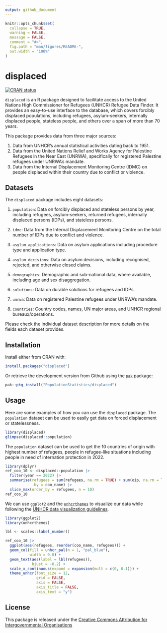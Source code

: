```yaml
---
output: github_document
---
```


```r
knitr::opts_chunk$set(
  collapse = TRUE,
  warning = FALSE,
  message = FALSE,
  comment = "#>",
  fig.path = "man/figures/README-",
  out.width = "100%"
)
```

# displaced

[![CRAN status](https://www.r-pkg.org/badges/version/displaced)](https://cran.r-project.org/package=displaced)

`displaced` is an R package designed to facilitate access to the United Nations High Commissioner for Refugees (UNHCR) Refugee Data Finder. It provides an easy-to-use interface to the database, which covers forcibly displaced populations, including refugees, asylum-seekers, internally displaced people, stateless people, and others over a span of more than 70 years.

This package provides data from three major sources:

1. Data from UNHCR's annual statistical activities dating back to 1951.
2. Data from the United Nations Relief and Works Agency for Palestine Refugees in the Near East (UNRWA), specifically for registered Palestine refugees under UNRWA’s mandate.
3. Data from the Internal Displacement Monitoring Centre (IDMC) on people displaced within their country due to conflict or violence.

## Datasets

The `displaced` package includes eight datasets:

1. `population`: Data on forcibly displaced and stateless persons by year, including refugees, asylum-seekers, returned refugees, internally displaced persons (IDPs), and stateless persons.

2. `idmc`: Data from the Internal Displacement Monitoring Centre on the total number of IDPs due to conflict and violence.

3. `asylum_applications`: Data on asylum applications including procedure type and application type.

4. `asylum_decisions`: Data on asylum decisions, including recognised, rejected, and otherwise closed claims.

5. `demographics`: Demographic and sub-national data, where available, including age and sex disaggregation.

6. `solutions`: Data on durable solutions for refugees and IDPs.

7. `unrwa`: Data on registered Palestine refugees under UNRWA’s mandate.

8. `countries`: Country codes, names, UN major areas, and UNHCR regional bureaux/operations.

Please check the individual dataset description for more details on the fields each dataset provides.

## Installation

Install either from CRAN with:

```r
install.packages("displaced")
```

Or retrieve the development version from Github using the [`pak`](https://pak.r-lib.org/) package:

```r
pak::pkg_install("PopulationStatistics/displaced")
```

## Usage

Here are some examples of how you can use the `displaced` package. The `population` dataset can be used to easily get data on forced displacement or statelessness.

```r
library(displaced)
glimpse(displaced::population)
```

The `population` dataset can be used to get the 10 countries of origin with highest number of refugees, people in refugee-like situations including people in need of internation protection in 2022.

```r
library(dplyr)
ref_coo_10 <- displaced::population |>
  filter(year == 2022) |>
  summarise(refugees = sum(refugees, na.rm = TRUE) + sum(oip, na.rm = TRUE),
            .by = coo_name) |>
  slice_max(order_by = refugees, n = 10)
ref_coo_10
```

 We can use `ggplot2` and the [`unhcrthemes`](https://github.com/vidonne/unhcrthemes) to visualize our data while following the [UNHCR data visualization guidelines](https://dataviz.unhcr.org/general_guidance/).

```r
library(ggplot2)
library(unhcrthemes)

lbl <- scales::label_number()

ref_coo_10 |>
  ggplot(aes(refugees, reorder(coo_name, refugees))) +
  geom_col(fill = unhcr_pal(n = 1, "pal_blue"),
           width = 0.8) +
  geom_text(aes(label = lbl(refugees)),
            hjust = -0.2) +
  scale_x_continuous(expand = expansion(mult = c(0, 0.1))) +
  theme_unhcr(font_size = 12,
              grid = FALSE,
              axis = FALSE,
              axis_title = FALSE,
              axis_text = "y")
```


## License

This package is released under the [Creative Commons Attribution for Intergovernmental Organisations](https://creativecommons.org/licenses/by/3.0/igo/)
